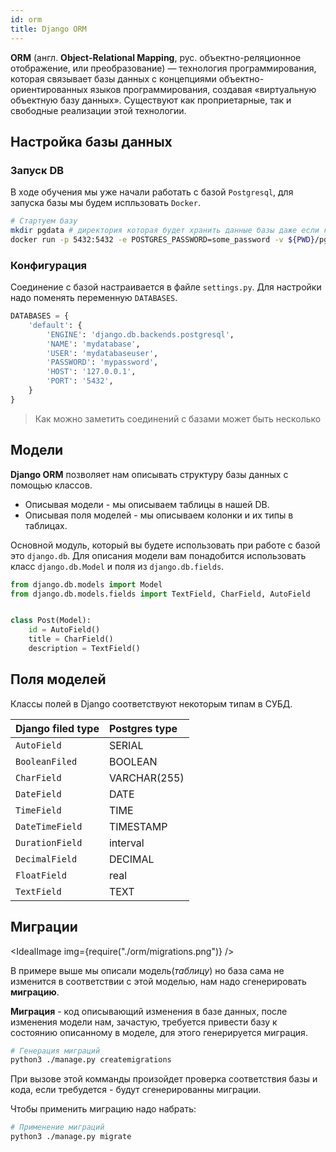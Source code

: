 ```yaml
---
id: orm
title: Django ORM
---
```



**ORM** (англ. **Object-Relational Mapping**, рус. объектно-реляционное отображение, или преобразование) — технология программирования, которая связывает базы данных с концепциями объектно-ориентированных языков программирования, создавая «виртуальную объектную базу данных». Существуют как проприетарные, так и свободные реализации этой технологии.

## Настройка базы данных

### Запуск DB

В ходе обучения мы уже начали работать с базой `Postgresql`, для запуска базы мы будем испльзовать `Docker`.

```sh
# Стартуем базу
mkdir pgdata # директория которая будет хранить данные базы даже если контейнер будет удален
docker run -p 5432:5432 -e POSTGRES_PASSWORD=some_password -v ${PWD}/pgdata:/var/lib/postgresql/data postgres
```

### Конфигурация

Соединение с базой настраивается в файле `settings.py`. Для настройки надо поменять переменную `DATABASES`.

```python
DATABASES = {
    'default': {
        'ENGINE': 'django.db.backends.postgresql',
        'NAME': 'mydatabase',
        'USER': 'mydatabaseuser',
        'PASSWORD': 'mypassword',
        'HOST': '127.0.0.1',
        'PORT': '5432',
    }
}
```

> Как можно заметить соединений с базами может быть несколько

## Модели

**Django ORM** позволяет нам описывать структуру базы данных с помощью классов.

- Описывая модели - мы описываем таблицы в нашей DB.
- Описывая поля моделей - мы описываем колонки и их типы в таблицах.

Основной модуль, который вы будете использовать при работе с базой это `django.db`. Для описания модели вам понадобится использовать класс `django.db.Model` и поля из `django.db.fields`.

```python
from django.db.models import Model
from django.db.models.fields import TextField, CharField, AutoField


class Post(Model):
    id = AutoField()
    title = CharField()
    description = TextField()
```

## Поля моделей

Классы полей в Django соответствуют некоторым типам в СУБД.

| Django filed type | Postgres type |
| :---------------- | :------------ |
| `AutoField`       | SERIAL        |
| `BooleanFiled`    | BOOLEAN       |
| `CharField`       | VARCHAR(255)  |
| `DateField`       | DATE          |
| `TimeField`       | TIME          |
| `DateTimeField`   | TIMESTAMP     |
| `DurationField`   | interval      |
| `DecimalField`    | DECIMAL       |
| `FloatField`      | real          |
| `TextField`       | TEXT          |

## Миграции

<IdealImage img={require("./orm/migrations.png")} />

В примере выше мы описали модель(_таблицу_) но база сама не изменится в соответствии с этой моделью, нам надо сгенерировать **миграцию**.

**Миграция** - код описывающий изменения в базе данных, после изменения модели нам, зачастую, требуется привести базу к состоянию описанному в моделе, для этого генерируется миграция.

```sh
# Генерация миграций
python3 ./manage.py createmigrations
```

При вызове этой комманды произойдет проверка соответствия базы и кода, если требудется - будут сгенерированны миграции.

Чтобы применить миграцию надо набрать:

```sh
# Применение миграций
python3 ./manage.py migrate
```
